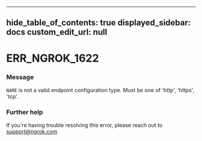 
---
hide_table_of_contents: true
displayed_sidebar: docs
custom_edit_url: null
---


# ERR_NGROK_1622

### Message
`NAME` is not a valid endpoint configuration type. Must be one of 'http', 'https', 'tcp'.

### Further help
If you're having trouble resolving this error, please reach out to [support@ngrok.com](mailto:support@ngrok.com?subject=Help%20with%20ERR_NGROK_1622)


<ErrorDetails error='err_ngrok_1622' />
